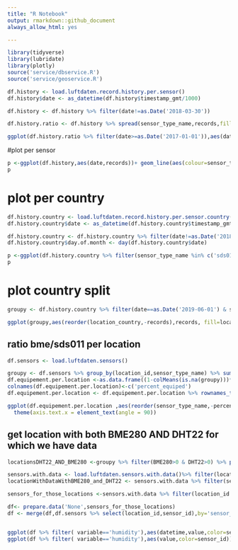 ```yaml
---
title: "R Notebook"
output: rmarkdown::github_document
always_allow_html: yes

---
```



```r
library(tidyverse)
library(lubridate)
library(plotly)
source('service/dbservice.R')
source('service/geoservice.R')
```
```r
df.history <- load.luftdaten.record.history.per.sensor()
df.history$date <- as_datetime(df.history$timestamp_gmt/1000)

df.history <- df.history %>% filter(date!=as.Date('2018-03-30'))

df.history.ratio <- df.history %>% spread(sensor_type_name,records,fill = 0) %>% mutate(ratio_bme280 = bme280/sds011*100, ratio_dht22 = dht22/sds011*100) %>%select(date,ratio_bme280,ratio_dht22) %>% gather(key,value,-date)

ggplot(df.history.ratio %>% filter(date>=as.Date('2017-01-01')),aes(date,value,fill=key))+ geom_line()

```

#plot per sensor

```r

p <-ggplot(df.history,aes(date,records))+ geom_line(aes(colour=sensor_type_name))
p
```
# plot per country
```r
df.history.country <- load.luftdaten.record.history.per.sensor.country()
df.history.country$date <- as_datetime(df.history.country$timestamp_gmt/1000)

df.history.country <- df.history.country %>% filter(date!=as.Date('2018-03-30')) %>% filter(!is.na(location_country))
df.history.country$day.of.month <- day(df.history.country$date)

p <-ggplot(df.history.country %>% filter(sensor_type_name %in% c('sds011') & day.of.month==1 & location_country %in% c('DE','BG','FR')),aes(date,records,fill=location_country))+ geom_bar(stat="identity",position = 'dodge')
p
```
# plot country split
```r
groupy <- df.history.country %>% filter(date==as.Date('2019-06-01') & sensor_type_name=='bme280') %>% top_n(10,records)

ggplot(groupy,aes(reorder(location_country,-records),records, fill=location_country))+geom_bar(stat="identity")
```
## ratio bme/sds011 per location
```r
df.sensors <- load.luftdaten.sensors()

groupy <- df.sensors %>% group_by(location_id,sensor_type_name) %>% summarise(total = n()) %>% spread(sensor_type_name,total)
df.equipement.per.location <-as.data.frame((1-colMeans(is.na(groupy)))*100)
colnames(df.equipement.per.location)<-c('percent_equiped')
df.equipement.per.location <- df.equipement.per.location %>% rownames_to_column('sensor_type_name')

ggplot(df.equipement.per.location ,aes(reorder(sensor_type_name,-percent_equiped),percent_equiped))+geom_bar(stat="identity")+
  theme(axis.text.x = element_text(angle = 90))


```

## get location with both BME280 AND DHT22 for which we have data
```r
locationsDHT22_AND_BME280 <-groupy %>% filter(BME280>0 & DHT22>0) %>% pull(location_id)

sensors.with.data <- load.luftdaten.sensors.with.data()%>% filter(location_id %in% locationsDHT22_AND_BME280)
locationWithDataWithBME280_and_DHT22 <- sensors.with.data %>% filter(sensor_type_id==9) %>% pull(location_id)

sensors_for_those_locations <-sensors.with.data %>% filter(location_id %in% locationWithDataWithBME280_and_DHT22) %>% pull(sensor_id)

df<- prepare.data('None',sensors_for_those_locations)
df <- merge(df,df.sensors %>% select(location_id,sensor_id),by='sensor_id')


ggplot(df %>% filter( variable=='humidity'),aes(datetime,value,color=sensor_id))+ geom_line()+facet_wrap(.~location_id,nrow = 3)
ggplot(df %>% filter( variable=='humidity'),aes(value,color=sensor_id))+ geom_histogram()+facet_wrap(.~sensor_id,nrow = 3)
```
```r

```

